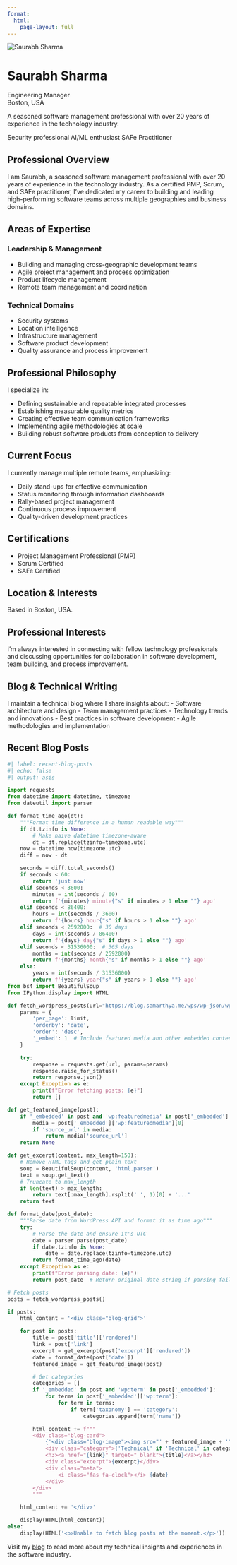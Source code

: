 ```yaml
---
format:
  html:
    page-layout: full
---
```


```{=html}

<div class="profile-header">
  <img src="assets/images/profile.jpg" alt="Saurabh Sharma" class="profile-photo">
  <div class="profile-info">
    <h1>Saurabh Sharma</h1>
    <div class="profile-title">Engineering Manager</div>
    <div class="profile-location">
      <i class="fas fa-map-marker-alt"></i> Boston, USA
    </div>
    <p>A seasoned software management professional with over 20 years of experience in the technology industry.</p>
    <div class="profile-badges">
      <span class="profile-badge">
        <i class="fas fa-certificate"></i> Security professional
      </span>
      <span class="profile-badge">
        <i class="fas fa-users"></i> AI/ML enthusiast
      </span>
      <span class="profile-badge">
        <i class="fas fa-project-diagram"></i> SAFe Practitioner
      </span>
    </div>
  </div>
</div>
```

## Professional Overview

I am Saurabh, a seasoned software management professional with over 20 years of experience in the technology industry. As a certified PMP, Scrum, and SAFe practitioner, I've dedicated my career to building and leading high-performing software teams across multiple geographies and business domains.

## Areas of Expertise

### Leadership & Management
- Building and managing cross-geographic development teams
- Agile project management and process optimization
- Product lifecycle management
- Remote team management and coordination

### Technical Domains
- Security systems
- Location intelligence
- Infrastructure management
- Software product development
- Quality assurance and process improvement

## Professional Philosophy

I specialize in:

- Defining sustainable and repeatable integrated processes
- Establishing measurable quality metrics
- Creating effective team communication frameworks
- Implementing agile methodologies at scale
- Building robust software products from conception to delivery

## Current Focus

I currently manage multiple remote teams, emphasizing:

- Daily stand-ups for effective communication
- Status monitoring through information dashboards
- Rally-based project management
- Continuous process improvement
- Quality-driven development practices

## Certifications
- Project Management Professional (PMP)
- Scrum Certified
- SAFe Certified

## Location & Interests

Based in Boston, USA.

::: {.callout-note}
## Professional Interests
I'm always interested in connecting with fellow technology professionals and discussing opportunities for collaboration in software development, team building, and process improvement.
:::

## Blog & Technical Writing

I maintain a technical blog where I share insights about:
- Software architecture and design
- Team management practices
- Technology trends and innovations
- Best practices in software development
- Agile methodologies and implementation

## Recent Blog Posts

```python
#| label: recent-blog-posts
#| echo: false
#| output: asis

import requests
from datetime import datetime, timezone
from dateutil import parser

def format_time_ago(dt):
    """Format time difference in a human readable way"""
    if dt.tzinfo is None:
        # Make naive datetime timezone-aware
        dt = dt.replace(tzinfo=timezone.utc)
    now = datetime.now(timezone.utc)
    diff = now - dt

    seconds = diff.total_seconds()
    if seconds < 60:
        return 'just now'
    elif seconds < 3600:
        minutes = int(seconds / 60)
        return f'{minutes} minute{"s" if minutes > 1 else ""} ago'
    elif seconds < 86400:
        hours = int(seconds / 3600)
        return f'{hours} hour{"s" if hours > 1 else ""} ago'
    elif seconds < 2592000:  # 30 days
        days = int(seconds / 86400)
        return f'{days} day{"s" if days > 1 else ""} ago'
    elif seconds < 31536000:  # 365 days
        months = int(seconds / 2592000)
        return f'{months} month{"s" if months > 1 else ""} ago'
    else:
        years = int(seconds / 31536000)
        return f'{years} year{"s" if years > 1 else ""} ago'
from bs4 import BeautifulSoup
from IPython.display import HTML

def fetch_wordpress_posts(url="https://blog.samarthya.me/wps/wp-json/wp/v2/posts", limit=6):
    params = {
        'per_page': limit,
        'orderby': 'date',
        'order': 'desc',
        '_embed': 1  # Include featured media and other embedded content
    }

    try:
        response = requests.get(url, params=params)
        response.raise_for_status()
        return response.json()
    except Exception as e:
        print(f"Error fetching posts: {e}")
        return []

def get_featured_image(post):
    if '_embedded' in post and 'wp:featuredmedia' in post['_embedded']:
        media = post['_embedded']['wp:featuredmedia'][0]
        if 'source_url' in media:
            return media['source_url']
    return None

def get_excerpt(content, max_length=150):
    # Remove HTML tags and get plain text
    soup = BeautifulSoup(content, 'html.parser')
    text = soup.get_text()
    # Truncate to max_length
    if len(text) > max_length:
        return text[:max_length].rsplit(' ', 1)[0] + '...'
    return text

def format_date(post_date):
    """Parse date from WordPress API and format it as time ago"""
    try:
        # Parse the date and ensure it's UTC
        date = parser.parse(post_date)
        if date.tzinfo is None:
            date = date.replace(tzinfo=timezone.utc)
        return format_time_ago(date)
    except Exception as e:
        print(f"Error parsing date: {e}")
        return post_date  # Return original date string if parsing fails

# Fetch posts
posts = fetch_wordpress_posts()

if posts:
    html_content = '<div class="blog-grid">'

    for post in posts:
        title = post['title']['rendered']
        link = post['link']
        excerpt = get_excerpt(post['excerpt']['rendered'])
        date = format_date(post['date'])
        featured_image = get_featured_image(post)

        # Get categories
        categories = []
        if '_embedded' in post and 'wp:term' in post['_embedded']:
            for terms in post['_embedded']['wp:term']:
                for term in terms:
                    if term['taxonomy'] == 'category':
                        categories.append(term['name'])

        html_content += f"""
        <div class="blog-card">
            {'<div class="blog-image"><img src="' + featured_image + '" alt="' + title + '"></div>' if featured_image else ''}
            <div class="category">{'Technical' if 'Technical' in categories else categories[0] if categories else 'Blog'}</div>
            <h3><a href="{link}" target="_blank">{title}</a></h3>
            <div class="excerpt">{excerpt}</div>
            <div class="meta">
                <i class="fas fa-clock"></i> {date}
            </div>
        </div>
        """

    html_content += '</div>'

    display(HTML(html_content))
else:
    display(HTML('<p>Unable to fetch blog posts at the moment.</p>'))
```

Visit my [blog](https://blog.samarthya.me) to read more about my technical insights and experiences in the software industry.
